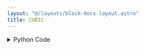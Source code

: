 ```yaml
---
layout: "@/layouts/block-docs-layout.astro"
title: CUBIC
---
```



<PythonDocsDisplay docstring={docstring} />
<AppDisplay app={app} client:visible />

<details>
<summary>Python Code</summary>
```python
from flojoy import OrderedPair, flojoy, Matrix, Scalar
import numpy as np
from collections import namedtuple
from typing import Literal

import scipy.signal


@flojoy
def CUBIC(
    default: OrderedPair | Matrix,
) -> OrderedPair | Matrix | Scalar:
    """The CUBIC node is based on a numpy or scipy function.

    The description of that function is as follows:

        A cubic B-spline.
        This is a special case of 'bspline', and equivalent to "bspline(x, 3)".

    Parameters
    ----------
    x : array_like
        a knot vector

    Returns
    -------
    DataContainer
        type 'ordered pair', 'scalar', or 'matrix'
    """

    result = scipy.signal.cubic(
        x=default.y,
    )

    if isinstance(result, np.ndarray):
        result = OrderedPair(x=default.x, y=result)
    else:
        assert isinstance(
            result, np.number | float | int
        ), f"Expected np.number, float or int for result, got {type(result)}"
        result = Scalar(c=float(result))

    return result

```
[Find this Flojoy Block on GitHub](https://github.com/flojoy-ai/blocks/blob/main/blocks/SCIPY/SIGNAL/CUBIC/CUBIC.py)
</details>


## Example
